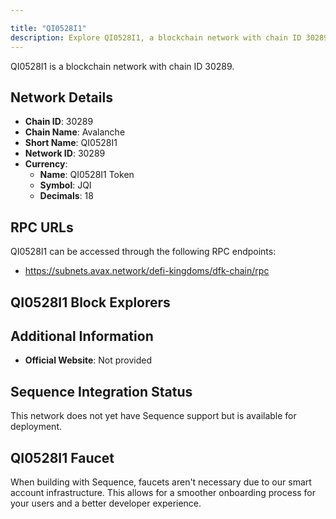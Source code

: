```yaml
---

title: "QI0528I1"
description: Explore QI0528I1, a blockchain network with chain ID 30289. Learn about its native currency, QI0528I1 Token, and how to interact with the network.
---
```




QI0528I1 is a blockchain network with chain ID 30289.

## Network Details

- **Chain ID**: 30289
- **Chain Name**: Avalanche
- **Short Name**: QI0528I1
- **Network ID**: 30289
- **Currency**: 
  - **Name**: QI0528I1 Token
  - **Symbol**: JQI
  - **Decimals**: 18

## RPC URLs

QI0528I1 can be accessed through the following RPC endpoints:

- https://subnets.avax.network/defi-kingdoms/dfk-chain/rpc

## QI0528I1 Block Explorers



## Additional Information

- **Official Website**: Not provided

## Sequence Integration Status

This network does not yet have Sequence support but is available for deployment.

## QI0528I1 Faucet

When building with Sequence, faucets aren't necessary due to our smart account infrastructure. This allows for a smoother onboarding process for your users and a better developer experience.
